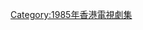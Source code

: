 {{cat year nav
| year = 1985
| cat = 亞視電視劇集
| sortkey = 亞視電視劇集
| article = 亞洲電視劇集
| in = 
}}


[[Category:1985年香港電視劇集|Category:1985年香港電視劇集]]